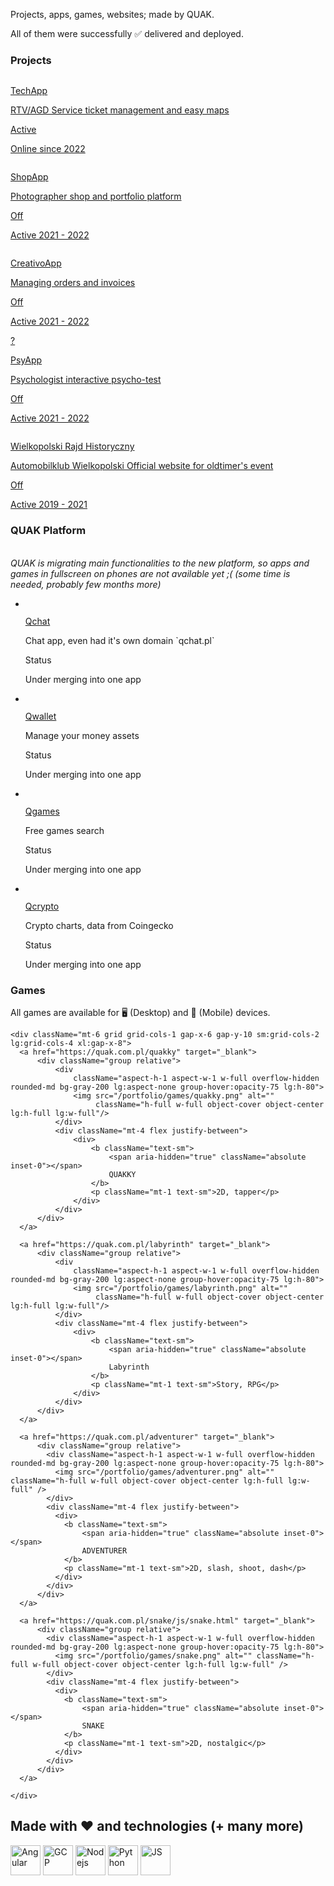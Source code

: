 
<MorphTextHero />

<p className={'mb-0 text-gray-400'}>Projects, apps, games, websites; made by QUAK.</p>
<p className={'mb-3 text-gray-400'}>All of them were <span className="font-bold text-green-400 letter-spacing-2">successfully ✅</span> delivered and deployed.</p>

### Projects

<section className="my-5 flex flex-col gap-3">
    <a href="/portfolio/tech-app" className="rounded-2xl flex flex-row align-center gap-3 bg-violet-500 bg-opacity-10 border-2 border-violet-600 px-2 py-3 justify-between gap-x-6">
        <div className="flex gap-x-4">
            <img className="h-12 w-12 flex-none rounded-full bg-gray-50" src="/logos/tech-app.png" alt=""/>
            <div className="min-w-0 flex-auto">
                <p className="hover:underline text-sm font-semibold leading-6">TechApp</p>
                <p className="mt-1 truncate text-xs leading-5 text-gray-500">RTV/AGD Service ticket management and easy maps</p>
            </div>
        </div>
        <div className="hidden sm:flex sm:flex-col sm:items-end">
            <p className="text-sm leading-6">Active</p>
            <div className="mt-1 flex items-center gap-x-1.5">
                <div className="flex-none rounded-full bg-emerald-500/20 p-1">
                    <div className="h-1.5 w-1.5 rounded-full bg-emerald-500"></div>
                </div>
                <p className="text-xs leading-5 text-gray-500">Online since 2022</p>
            </div>
        </div>
    </a>
    <a href="/portfolio/shop-app" className="rounded-2xl flex flex-row align-center gap-3 bg-purple-500 bg-opacity-10 border-2 border-purple-600 px-2 py-3 justify-between gap-x-6">
        <div className="flex gap-x-4">
            <img className="h-12 w-12 flex-none rounded-full bg-gray-50" src="/logos/roch-shop.png" alt=""/>
            <div className="min-w-0 flex-auto">
                <p className="hover:underline text-sm font-semibold leading-6">ShopApp</p>
                <p className="mt-1 truncate text-xs leading-5 text-gray-500">Photographer shop and portfolio platform</p>
            </div>
        </div>
        <div className="hidden sm:flex sm:flex-col sm:items-end">
            <p className="text-sm leading-6">Off</p>
            <div className="mt-1 flex items-center gap-x-1.5">
                <div className="flex-none rounded-full bg-orange-500/20 p-1">
                    <div className="h-1.5 w-1.5 rounded-full bg-orange-500"></div>
                </div>
                <p className="text-xs leading-5 text-gray-500">Active 2021 - 2022</p>
            </div>
        </div>
    </a>
    <a href="/portfolio/creativo-app" className="rounded-2xl flex flex-row align-center gap-3 bg-yellow-500 bg-opacity-10 border-2 border-yellow-600 px-2 py-3 justify-between gap-x-6">
        <div className="flex gap-x-4">
            <img className="h-12 w-12 flex-none rounded-full bg-gray-50" src="/logos/creativo.png" alt=""/>
            <div className="min-w-0 flex-auto">
                <p className="hover:underline text-sm font-semibold leading-6">CreativoApp</p>
                <p className="mt-1 truncate text-xs leading-5 text-gray-500">Managing orders and invoices</p>
            </div>
        </div>
        <div className="hidden sm:flex sm:flex-col sm:items-end">
            <p className="text-sm leading-6">Off</p>
            <div className="mt-1 flex items-center gap-x-1.5">
                <div className="flex-none rounded-full bg-orange-500/20 p-1">
                    <div className="h-1.5 w-1.5 rounded-full bg-orange-500"></div>
                </div>
                <p className="text-xs leading-5 text-gray-500">Active 2021 - 2022</p>
            </div>
        </div>
    </a>
    <a href="/portfolio/psy-app" className="rounded-2xl flex flex-row align-center gap-3 bg-teal-500 bg-opacity-10 border-2 border-teal-600 px-2 py-3 justify-between gap-x-6">
        <div className="flex gap-x-4">
            <div className="h-12 w-12 flex-none p-1 rounded-full bg-gray-50 font-bold text-4xl text-gray-500 flex align-center justify-center">?</div>
            <div className="min-w-0 flex-auto">
                <p className="hover:underline text-sm font-semibold leading-6">PsyApp</p>
                <p className="mt-1 truncate text-xs leading-5 text-gray-500">Psychologist interactive psycho-test</p>
            </div>
        </div>
        <div className="hidden sm:flex sm:flex-col sm:items-end">
            <p className="text-sm leading-6">Off</p>
            <div className="mt-1 flex items-center gap-x-1.5">
                <div className="flex-none rounded-full bg-orange-500/20 p-1">
                    <div className="h-1.5 w-1.5 rounded-full bg-orange-500"></div>
                </div>
                <p className="text-xs leading-5 text-gray-500">Active 2021 - 2022</p>
            </div>
        </div>
    </a>
    <a href="/portfolio/wrh" className="rounded-2xl flex flex-row align-center gap-3 bg-zinc-500 bg-opacity-10 border-2 border-zinc-600 px-2 py-3 justify-between gap-x-6">
        <div className="flex gap-x-4">
            <img className="h-12 w-12 flex-none rounded-full bg-gray-50" src="/logos/wrh.png" alt=""/>
            <div className="min-w-0 flex-auto">
                <p className="hover:underline text-sm font-semibold leading-6">Wielkopolski Rajd Historyczny</p>
                <p className="mt-1 truncate text-xs leading-5 text-gray-500">Automobilklub Wielkopolski Official website for oldtimer's event</p>
            </div>
        </div>
        <div className="hidden sm:flex sm:flex-col sm:items-end">
            <p className="text-sm leading-6">Off</p>
            <div className="mt-1 flex items-center gap-x-1.5">
                <div className="flex-none rounded-full bg-orange-500/20 p-1">
                    <div className="h-1.5 w-1.5 rounded-full bg-orange-500"></div>
                </div>
                <p className="text-xs leading-5 text-gray-500">Active 2019 - 2021</p>
            </div>
        </div>
    </a>
</section>

### QUAK Platform

<br />
<em>QUAK is migrating main functionalities to the new platform, so apps and games in fullscreen on phones are not available yet ;( (some time is needed, probably few months more)</em>

<ul role="list" className="divide-y divide-neutral-500 divide-opacity-10 bg-neutral-500 bg-opacity-10 rounded-2xl p-3 mt-5">
  <li className="flex justify-between gap-x-6 py-5">
    <div className="flex gap-x-4">
        <a href="/portfolio/qchat"><img className="h-12 w-12 flex-none rounded-full bg-gray-50" src="/logos/qchat.png" alt="" /></a>
      <div className="min-w-0 flex-auto">
        <a href="/portfolio/qchat"><p className="hover:underline text-sm font-semibold leading-6">Qchat</p></a>
        <p className="mt-1 truncate text-xs leading-5 text-gray-500">Chat app, even had it's own domain `qchat.pl`</p>
      </div>
    </div>
    <div className="hidden sm:flex sm:flex-col sm:items-end">
      <p className="text-sm leading-6">Status</p>
      <div className="mt-1 flex items-center gap-x-1.5">
        <div className="flex-none rounded-full bg-amber-500/20 p-1">
          <div className="h-1.5 w-1.5 rounded-full bg-amber-500"></div>
        </div>
        <p className="text-xs leading-5 text-gray-500">Under merging into one app</p>
      </div>
    </div>
  </li>

  <li className="flex justify-between gap-x-6 py-5">
    <div className="flex gap-x-4">
        <a href="/portfolio/qwallet"><img className="h-12 w-12 flex-none rounded-full bg-gray-50" src="/logos/qwallet.png" alt="" /></a>
      <div className="min-w-0 flex-auto">
        <a href="/portfolio/qwallet"><p className="hover:underline text-sm font-semibold leading-6">Qwallet</p></a>
        <p className="mt-1 truncate text-xs leading-5 text-gray-500">Manage your money assets</p>
      </div>
    </div>
    <div className="hidden sm:flex sm:flex-col sm:items-end">
      <p className="text-sm leading-6">Status</p>
      <div className="mt-1 flex items-center gap-x-1.5">
        <div className="flex-none rounded-full bg-amber-500/20 p-1">
          <div className="h-1.5 w-1.5 rounded-full bg-amber-500"></div>
        </div>
        <p className="text-xs leading-5 text-gray-500">Under merging into one app</p>
      </div>
    </div>
  </li>

  <li className="flex justify-between gap-x-6 py-5">
    <div className="flex gap-x-4">
        <a href="/portfolio/qgames"><img className="h-12 w-12 flex-none rounded-full bg-gray-50" src="/logos/quak.png" alt="" /></a>
      <div className="min-w-0 flex-auto">
        <a href="/portfolio/qgames"><p className="hover:underline text-sm font-semibold leading-6">Qgames</p></a>
        <p className="mt-1 truncate text-xs leading-5 text-gray-500">Free games search</p>
      </div>
    </div>
    <div className="hidden sm:flex sm:flex-col sm:items-end">
      <p className="text-sm leading-6">Status</p>
      <div className="mt-1 flex items-center gap-x-1.5">
        <div className="flex-none rounded-full bg-amber-500/20 p-1">
          <div className="h-1.5 w-1.5 rounded-full bg-amber-500"></div>
        </div>
        <p className="text-xs leading-5 text-gray-500">Under merging into one app</p>
      </div>
    </div>
  </li>

  <li className="flex justify-between gap-x-6 py-5">
    <div className="flex gap-x-4">
        <a href="/portfolio/qcrypto"><img className="h-12 w-12 flex-none rounded-full bg-gray-50" src="/logos/quak.png" alt="" /></a>
      <div className="min-w-0 flex-auto">
        <a href="/portfolio/qcrypto"><p className="hover:underline text-sm font-semibold leading-6">Qcrypto</p></a>
        <p className="mt-1 truncate text-xs leading-5 text-gray-500">Crypto charts, data from Coingecko</p>
      </div>
    </div>
    <div className="hidden sm:flex sm:flex-col sm:items-end">
      <p className="text-sm leading-6">Status</p>
      <div className="mt-1 flex items-center gap-x-1.5">
        <div className="flex-none rounded-full bg-amber-500/20 p-1">
          <div className="h-1.5 w-1.5 rounded-full bg-amber-500"></div>
        </div>
        <p className="text-xs leading-5 text-gray-500">Under merging into one app</p>
      </div>
    </div>
  </li>
</ul>

### Games

<div className="mt-5 p-2 py-3 rounded-r-2xl bg-blue-900 bg-opacity-10 border-l-4 border-blue-600">
    <span className="text-blue-500">All games are available for 🖥️ <span className="text-gray-500">(Desktop)</span> and 📱 <span className="text-gray-500">(Mobile)</span> devices.</span>
</div>

<div className="">
  <div className="mx-auto max-w-2xl px-4 sm:px-6 lg:max-w-7xl lg:px-8">

    <div className="mt-6 grid grid-cols-1 gap-x-6 gap-y-10 sm:grid-cols-2 lg:grid-cols-4 xl:gap-x-8">
      <a href="https://quak.com.pl/quakky" target="_blank">
          <div className="group relative">
              <div
                  className="aspect-h-1 aspect-w-1 w-full overflow-hidden rounded-md bg-gray-200 lg:aspect-none group-hover:opacity-75 lg:h-80">
                  <img src="/portfolio/games/quakky.png" alt=""
                       className="h-full w-full object-cover object-center lg:h-full lg:w-full"/>
              </div>
              <div className="mt-4 flex justify-between">
                  <div>
                      <b className="text-sm">
                          <span aria-hidden="true" className="absolute inset-0"></span>
                          QUAKKY
                      </b>
                      <p className="mt-1 text-sm">2D, tapper</p>
                  </div>
              </div>
          </div>
      </a>

      <a href="https://quak.com.pl/labyrinth" target="_blank">
          <div className="group relative">
              <div
                  className="aspect-h-1 aspect-w-1 w-full overflow-hidden rounded-md bg-gray-200 lg:aspect-none group-hover:opacity-75 lg:h-80">
                  <img src="/portfolio/games/labyrinth.png" alt=""
                       className="h-full w-full object-cover object-center lg:h-full lg:w-full"/>
              </div>
              <div className="mt-4 flex justify-between">
                  <div>
                      <b className="text-sm">
                          <span aria-hidden="true" className="absolute inset-0"></span>
                          Labyrinth
                      </b>
                      <p className="mt-1 text-sm">Story, RPG</p>
                  </div>
              </div>
          </div>
      </a>

      <a href="https://quak.com.pl/adventurer" target="_blank">
          <div className="group relative">
            <div className="aspect-h-1 aspect-w-1 w-full overflow-hidden rounded-md bg-gray-200 lg:aspect-none group-hover:opacity-75 lg:h-80">
              <img src="/portfolio/games/adventurer.png" alt="" className="h-full w-full object-cover object-center lg:h-full lg:w-full" />
            </div>
            <div className="mt-4 flex justify-between">
              <div>
                <b className="text-sm">
                    <span aria-hidden="true" className="absolute inset-0"></span>
                    ADVENTURER
                </b>
                <p className="mt-1 text-sm">2D, slash, shoot, dash</p>
              </div>
            </div>
          </div>
      </a>

      <a href="https://quak.com.pl/snake/js/snake.html" target="_blank">
          <div className="group relative">
            <div className="aspect-h-1 aspect-w-1 w-full overflow-hidden rounded-md bg-gray-200 lg:aspect-none group-hover:opacity-75 lg:h-80">
              <img src="/portfolio/games/snake.png" alt="" className="h-full w-full object-cover object-center lg:h-full lg:w-full" />
            </div>
            <div className="mt-4 flex justify-between">
              <div>
                <b className="text-sm">
                    <span aria-hidden="true" className="absolute inset-0"></span>
                    SNAKE
                </b>
                <p className="mt-1 text-sm">2D, nostalgic</p>
              </div>
            </div>
          </div>
      </a>

    </div>
  </div>
</div>

<div className="py-24 sm:py-32">
  <div className="mx-auto max-w-7xl px-6 lg:px-8">
    <h2 className="text-center text-lg font-semibold leading-8">Made with ❤️ and technologies (+ many more)</h2>
    <div className="mx-auto mt-10 grid max-w-lg grid-cols-4 items-center gap-x-8 gap-y-10 sm:max-w-xl sm:grid-cols-6 sm:gap-x-10 lg:mx-0 lg:max-w-none lg:grid-cols-5">
      <img className="col-span-2 max-h-12 w-full object-contain lg:col-span-1" src="/logos/angular.png" alt="Angular" width="48" height="48" />
      <img className="col-span-2 max-h-12 w-full object-contain lg:col-span-1" src="/logos/gcp.png" alt="GCP" width="48" height="48" />
      <img className="col-span-2 max-h-12 w-full object-contain lg:col-span-1" src="/logos/nodejs.png" alt="Nodejs" width="48" height="48" />
      <img className="col-span-2 max-h-12 w-full object-contain sm:col-start-2 lg:col-span-1" src="/logos/python.png" alt="Python" width="48" height="48" />
      <img className="col-span-2 col-start-2 max-h-12 w-full object-contain sm:col-start-auto lg:col-span-1" src="/logos/nestjs.svg" alt="JS" width="48" height="48" />
    </div>
  </div>
</div>
